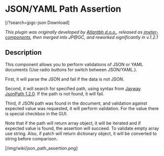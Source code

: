 = JSON/YAML Path Assertion =

<span class=''>[/?search=jpgc-json <i class='fa fa-download'></i> Download]</span>

<i>This plugin was originally developed by [http://www.atlantbh.com/ Atlantbh d.o.o.], 
released as [https://github.com/ATLANTBH/jmeter-components jmeter-components], 
then merged into JP@GC, and reworked significantly in v.1.2.1</i>

== Description ==

This component allows you to perform validations of JSON or YAML documents (Use {{{Input Format}}} radio buttons for switch between JSON/YAML.).

First, it will parse the JSON and fail if the data is not JSON.

Second, it will search for specified path, using syntax from [https://github.com/jayway/JsonPath Jayway JsonPath 1.2.0]. If the path is not found, it will fail.

Third, if JSON path was found in the document, and validation against expected value was requested, it will perform validation. For the {{{null}}} value there is special checkbox in the GUI.

Note that if the path will return array object, it will be iterated and if expected value is found, the assertion will succeed. To validate empty array use {{{[]}}} string. Also, if patch will return dictionary object, it will be converted to string before comparison.

[/img/wiki/json_path_assertion.png]